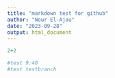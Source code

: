 ```yaml
---
title: "markdown test for github"
author: "Nour El-Ajou"
date: "2023-09-28"
output: html_document
---
```



```r
2+2

#test 9:40
#test testbranch
```

